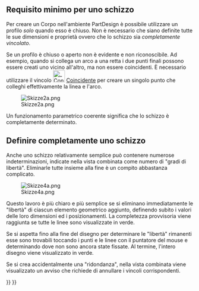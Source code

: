 <languages/>

{{TutorialInfo/it
|Topic=Sketch
|Level=Base
|Author=[[User:Maker|Maker]]
|Time=
|FCVersion=Tutte
}}

== Requisito minimo per uno schizzo ==

Per creare un Corpo nell'ambiente PartDesign è possibile utilizzare un profilo ''solo'' quando esso è chiuso. Non è necessario che siano definite tutte le sue dimensioni e proprietà ovvero che lo schizzo sia ''completamente vincolato''.

Se un profilo è chiuso o aperto non è evidente e non riconoscibile. Ad esempio, quando si collega un arco a una retta i due punti finali possono essere creati uno vicino all'altro, ma non essere coincidenti. È necessario utilizzare il vincolo [[Image: Constraint_PointOnPoint.svg|32px]] [[Sketcher ConstrainCoincident/it|Coincidente]] per creare un singolo punto che colleghi effettivamente la linea e l'arco.

[[File:Skizze2a.png]]

{{Caption|Un semplice schizzo. A sinistra una curva chiusa solo in quattro punti indicati in rosso, che sono i vincoli automatici applicati quando si disegna con lo strumento [[File: Sketcher_CreatePolyline.svg|32px]] [[Sketcher_CreatePolyline|Polilinea]]. Al centro un avviso di faccia non valida perché il contorno è aperto. A destra il contorno chiuso nei restanti quattro punti indicati in verde.}}

Un funzionamento parametrico coerente significa che lo schizzo è completamente determinato.

== Definire completamente uno schizzo ==

Anche uno schizzo relativamente semplice può contenere numerose indeterminazioni, indicate nella vista combinata come numero di "gradi di libertà". Eliminarle tutte insieme alla fine è un compito abbastanza complicato.

[[File:Skizze4a.png]]

{{Caption|Un semplice schizzo, completamente determinato da 25 vincoli, di cui solo 5 sono vincoli di dimensione}}

Questo lavoro è più chiaro e più semplice se si eliminano immediatamente le "libertà" di ciascun elemento geometrico aggiunto, definendo subito i valori delle loro dimensioni ed i posizionamenti. La completezza provvisoria viene raggiunta se tutte le linee sono visualizzate in verde.

Se si aspetta fino alla fine del disegno per determinare le "libertà" rimanenti esse sono trovabili toccando i punti e le linee con il puntatore del mouse e determinando dove non sono ancora state fissate. Al termine, l'intero disegno viene visualizzato in verde.

Se si crea accidentalmente una "ridondanza", nella vista combinata viene visualizzato un avviso che richiede di annullare i vincoli corrispondenti.

{{Sketcher Tools navi{{#translation:}}}}
{{Userdocnavi{{#translation:}}}}
{{clear}}